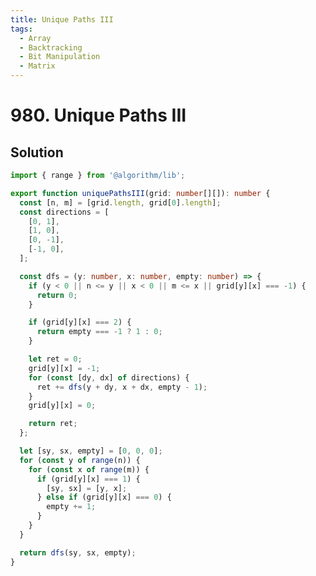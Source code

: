 ```yaml
---
title: Unique Paths III
tags:
  - Array
  - Backtracking
  - Bit Manipulation
  - Matrix
---
```


# 980. Unique Paths III

<Badges>
  <LevelBadge level="hard" />
  <TopicBadge name="Array" slug="array" />
  <TopicBadge name="Backtracking" slug="backtracking" />
  <TopicBadge name="Bit Manipulation" slug="bit-manipulation" />
  <TopicBadge name="Matrix" slug="matrix" />
</Badges>

## Solution

```typescript filename="solution.ts" copy
import { range } from '@algorithm/lib';

export function uniquePathsIII(grid: number[][]): number {
  const [n, m] = [grid.length, grid[0].length];
  const directions = [
    [0, 1],
    [1, 0],
    [0, -1],
    [-1, 0],
  ];

  const dfs = (y: number, x: number, empty: number) => {
    if (y < 0 || n <= y || x < 0 || m <= x || grid[y][x] === -1) {
      return 0;
    }

    if (grid[y][x] === 2) {
      return empty === -1 ? 1 : 0;
    }

    let ret = 0;
    grid[y][x] = -1;
    for (const [dy, dx] of directions) {
      ret += dfs(y + dy, x + dx, empty - 1);
    }
    grid[y][x] = 0;

    return ret;
  };

  let [sy, sx, empty] = [0, 0, 0];
  for (const y of range(n)) {
    for (const x of range(m)) {
      if (grid[y][x] === 1) {
        [sy, sx] = [y, x];
      } else if (grid[y][x] === 0) {
        empty += 1;
      }
    }
  }

  return dfs(sy, sx, empty);
}
```

<ProblemLink
  codingSite="leetcode"
  href="https://leetcode.com/problems/unique-paths-iii"
  title="Unique Paths III"
/>
